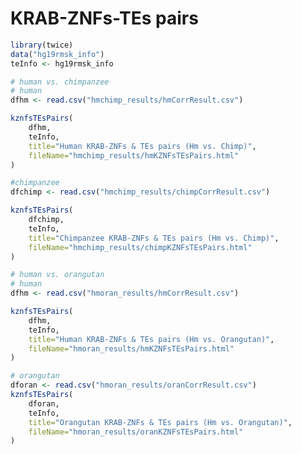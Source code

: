 # KRAB-ZNFs-TEs pairs

```r
library(twice)
data("hg19rmsk_info")
teInfo <- hg19rmsk_info
```


```r
# human vs. chimpanzee
# human
dfhm <- read.csv("hmchimp_results/hmCorrResult.csv")

kznfsTEsPairs(
    dfhm, 
    teInfo, 
    title="Human KRAB-ZNFs & TEs pairs (Hm vs. Chimp)",
    fileName="hmchimp_results/hmKZNFsTEsPairs.html"
)

#chimpanzee
dfchimp <- read.csv("hmchimp_results/chimpCorrResult.csv")

kznfsTEsPairs(
    dfchimp,
    teInfo,
    title="Chimpanzee KRAB-ZNFs & TEs pairs (Hm vs. Chimp)",
    fileName="hmchimp_results/chimpKZNFsTEsPairs.html"
)

```




```r
# human vs. orangutan
# human
dfhm <- read.csv("hmoran_results/hmCorrResult.csv")

kznfsTEsPairs(
    dfhm,
    teInfo,
    title="Human KRAB-ZNFs & TEs pairs (Hm vs. Orangutan)",
    fileName="hmoran_results/hmKZNFsTEsPairs.html"
)

# orangutan
dforan <- read.csv("hmoran_results/oranCorrResult.csv")
kznfsTEsPairs(
    dforan,
    teInfo,
    title="Orangutan KRAB-ZNFs & TEs pairs (Hm vs. Orangutan)",
    fileName="hmoran_results/oranKZNFsTEsPairs.html"
)

```

